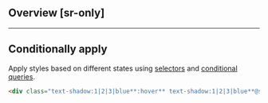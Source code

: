 ## Overview [sr-only]
<Overview/>

---

## Conditionally apply
Apply styles based on different states using [selectors](/guide/state-selectors) and [conditional queries](/guide/conditional-queries).
```html
<div class="text-shadow:1|2|3|blue**:hover** text-shadow:1|2|3|blue**@sm** text-shadow:1|2|3|blue**@dark** text-shadow:1|2|3|blue**@print**">…</div>
```

